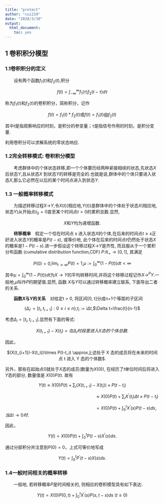 ```yaml
---
title: "protect"
author: "cui219"
date: "2020/3/30"
output:
  html_document:
    toc: yes
---
```


## 1 卷积积分模型

### 1.1卷积积分的定义

&emsp;&emsp;设有两个函数$f_1(t)$和$f_2(t)$,积分

<center>$f(t)=\int_{-\infty}^{\infty}{f_1(\tau)f_2(t-\tau)}{d\tau}$</center>

称为$f_1(t)$和$f_2(t)$的卷积积分，简称积分，记作

<center>$f(t)=f_1(t)*f_2(t)$或$f(t)={f_1(t)}\bigotimes{f_2(t)}$</center>

其中$t$是指观察响应的时刻，是积分的参变量；$\tau$是指信号作用的时刻，是积分变量.

利用卷积分可以求解系统的零状态响应.

### 1.2完全转移模式: 卷积积分模型

&emsp;&emsp;考虑群体中的个体状态转移,即一个个体要历经两种紧接相续的状态,先状态*X*后状态*Y*,且从状态*X* 到状态*Y*的转移是完全的.也就是说,群体中的个体只要进入状态*X*,那么它必然在以后的某个时间点进入到状态*Y*.

### 1.3 一般概率转移模式

&emsp;&emsp;为描述转移过程*X*→*Y*,令$X(t)$(相应地,$Y(t)$)是群体中的个体处于状态*X*(相应地,状态*Y*)从开始点$t_0= 0$直至某个时间点$t>0$的累积总数.显然,

<center>*X*和*Y*均为递增函数.</center>

&emsp;&emsp;**转移概率**&emsp;假定一个恰在时间点 s 进入状态*X*的个体,在后来的时间点${t}\geq{s}$正好进入状态*Y*的概率是$P(t − s)$, 或等价地, 此个体在后来的时间点*t*仍然处于状态*X*的概率是$1 − P(t − s)$.进一步假设这个转移过程*X*→*Y*是齐性, 而且服从于一个累积分布函数 (cumulative distribution function,CDF) *P*:$\mathbb{R}_+{\to}[0, 1]$, 其满足

<center>$P(0)=0$,$\displaystyle \lim_{t\to \infty}P(t)=1$,$\mu:=\int_{0}^{\infty}{(1-P(t))}{dt}<\infty$</center>

其中$\mu=\int_{0}^{\infty}{(1-P(t))}{dt}$为$X\to Y$的平均转移时间,并将这个转移过程记作$X \displaystyle \to^{P}{Y}$.一般地,$\mu$叫作*P*的期望值.显然, 函数 *X*与*Y*可以通过转移概率建立联系, 下面导出二者的关系.

&emsp;&emsp;**函数*X*与*Y*的关系**&emsp;对给定t > 0, 将区间[0, t]分成n+1个等距的子区间

<center>$\lbrace {\Delta_i:}={[t_i,t_{i+1}]:{0 \leq i\leq n}}\rbrace$,$t_i:=i\Delta t$,$\Delta t=\frac{t}{n-1}$</center>

考虑$\Delta_i=[t_i,t_{i+1}]$.显然有下面的等式:

<center>$X(t_{i+1})-X(t_i)=在\Delta_i时段里进入X 态的个体总数$.</center>

因此，

<center>$(X(t_{i+1})-X(t_i))\times P(t-t_i) \approx上述处于 X 态的成员将在未来的时间点 t 进入 Y 态的个体数$.</center>

另外，那些在起始点0就处于*X*态的成员(数量为$X(0)$), 在经历了*t*单位时间后将进入*Y*态的部分, 数量值是 $X(0)P(t)$. 故有

<center>$Y(t)\approx X(0)P(t)+\displaystyle \sum_i(X(t_{i+1})-X(t_i))\times P(t-t_i)$</center>

&emsp;&emsp;&emsp;&emsp;&emsp;&emsp;&emsp;&emsp;&emsp;&emsp;&emsp;&emsp;&emsp;&emsp;&emsp;&emsp;&emsp;&emsp;&emsp;&emsp;&emsp;$\approx X(0)P(t)+\displaystyle \sum_iX^{'}(t_i)\Delta t\times P(t-t_i)$

&emsp;&emsp;&emsp;&emsp;&emsp;&emsp;&emsp;&emsp;&emsp;&emsp;&emsp;&emsp;&emsp;&emsp;&emsp;&emsp;&emsp;&emsp;&emsp;&emsp;&emsp;$=X(0)P(t)+\int_0^tX^{'}(s)P(t-s){ds}$,$当\Delta t\to 0时$.

因此，

<center>$Y(t)=X(0)P(t)+\int_0^tP(t-s)X^{'}(s){ds}$.</center>

通过分部积分并注意到$P(0)=0$，上式可等价地写成

<center>$Y(t)=\int_0^tP^{'}(t-s)X(s){ds}$.</center>

### 1.4一般时间相关的概率转移

&emsp;&emsp;一般地, 若转移概率*P*是时间相关的, 则相应的卷积模型具有如下表达:

<center>$Y(t)=X(0)P(0,t)+\int_0^tX^{'}(s)P(s,t-s){ds}$   $(t\geq 0)$</center>
